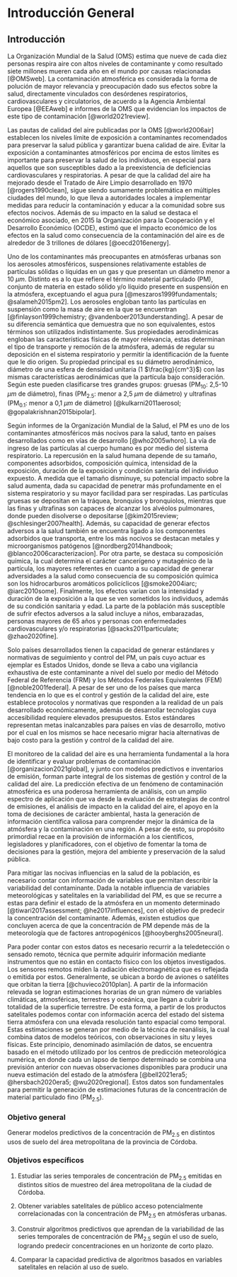 # Introducción General {#cap:ig}

## Introducción 

  La Organización Mundial de la Salud (OMS) estima que nueve de cada diez personas respira aire con altos niveles de contaminante y como resultado siete millones mueren cada año en el mundo por causas relacionadas [@OMSweb]. La contaminación atmosférica es considerada la forma de polución de mayor relevancia y preocupación dado sus efectos sobre la salud, directamente vinculados con desórdenes respiratorios, cardiovasculares y circulatorios, de acuerdo a la Agencia Ambiental Europea [@EEAweb] e informes de la OMS que evidencian los impactos de este tipo de contaminación [@world2021review].

  Las pautas de calidad del aire publicadas por la OMS [@world2006air] establecen los niveles límite de exposición a contaminantes recomendados para preservar la salud pública y garantizar buena calidad de aire. Evitar la exposición a contaminantes atmosféricos por encima de estos límites es importante para preservar la salud de los individuos, en especial para aquellos que son susceptibles dado a la preexistencia de deficiencias cardiovasculares y respiratorias. A pesar de que la calidad del aire ha mejorado desde el Tratado de Aire Limpio desarrollado en 1970 [@rogers1990clean], sigue siendo sumamente problemática en múltiples ciudades del mundo, lo que lleva a autoridades locales a implementar medidas para reducir la contaminación y educar a la comunidad sobre sus efectos nocivos. Además de su impacto en la salud se destaca el económico asociado, en 2015 la Organización para la Cooperación y el Desarrollo Económico (OCDE), estimó que el impacto económico de los efectos en la salud como consecuencia de la contaminación del aire es de alrededor de 3 trillones de dólares [@oecd2016energy].

  Uno de los contaminantes más preocupantes en atmósferas urbanas son los aerosoles atmosféricos, suspensiones relativamente estables de partículas sólidas o líquidas en un gas y que presentan un diámetro menor a 10 $\mu m$. Distinto es a lo que refiere el término material particulado (PM), conjunto de materia en estado sólido y/o líquido presente en suspensión en la atmósfera, exceptuando el agua pura [@meszaros1999fundamentals; @salameh2015pm2]. Los aerosoles engloban tanto las partículas en suspensión como la masa de aire en la que se encuentran [@finlayson1999chemistry; @vandenboer2013understanding]. A pesar de su diferencia semántica que demuestra que no son equivalentes, estos términos son utilizados indistintamente. Sus propiedades aerodinámicas engloban las características físicas de mayor relevancia, estas determinan el tipo de transporte y remoción de la atmósfera, además de regular su deposición en el sistema respiratorio y permitir la identificación de la fuente que le dio origen. Su propiedad principal es su diámetro aerodinámico, diámetro de una esfera de densidad unitaria (1 $\frac{kg}{cm^3}$) con las mismas características aerodinámicas que la partícula bajo consideración. Según este pueden clasificarse tres grandes grupos: gruesas (PM~10~: 2,5-10 $\mu m$ de diámetro), finas (PM~2.5~: menor a 2,5 $\mu m$ de diámetro) y ultrafinas (PM~0.1~: menor a 0,1 $\mu m$ de diámetro) [@kulkarni2011aerosol; @gopalakrishnan2015bipolar].

  Según informes de la Organización Mundial de la Salud, el PM es uno de los contaminantes atmosféricos más nocivos para la salud, tanto en países desarrollados como en vías de desarrollo [@who2005whoro]. La vía de ingreso de las partículas al cuerpo humano es por medio del sistema respiratorio. La repercusión en la salud humana depende de su tamaño, componentes adsorbidos, composición química, intensidad de la exposición, duración de la exposición y condición sanitaria del individuo expuesto. A medida que el tamaño disminuye, su potencial impacto sobre la salud aumenta, dada su capacidad de penetrar más profundamente en el sistema respiratorio y su mayor facilidad para ser respiradas. Las partículas gruesas se depositan en la tráquea, bronquios y bronquiolos, mientras que las finas y ultrafinas son capaces de alcanzar los alvéolos pulmonares, donde pueden disolverse o depositarse [@kim2015review; @schlesinger2007health]. Además, su capacidad de generar efectos adversos a la salud también se encuentra ligado a los componentes adsorbidos que transporta, entre los más nocivos se destacan metales y microorganismos patógenos [@nordberg2014handbook; @blanco2006caracterizacion]. Por otra parte, se destaca su composición química, la cual determina el carácter cancerígeno y mutagénico de la partícula, los mayores referentes en cuanto a su capacidad de generar adversidades a la salud como consecuencia de su composición química son los hidrocarburos aromáticos policíclicos [@smoke2004iarc; @iarc2010some]. Finalmente, los efectos varían con la intensidad y duración de la exposición a la que se ven sometidos los individuos, además de su condición sanitaria y edad. La parte de la población más susceptible de sufrir efectos adversos a la salud incluye a niños, embarazadas, personas mayores de 65 años y personas con enfermedades cardiovasculares y/o respiratorias [@sacks2011particulate; @zhao2020fine].

  Solo países desarrollados tienen la capacidad de generar estándares y normativas de seguimiento y control del PM, un país cuyo actuar es ejemplar es Estados Unidos, donde se lleva a cabo una vigilancia exhaustiva de este contaminante a nivel del suelo por medio del Método Federal de Referencia (FRM) y los Métodos Federales Equivalentes (FEM) [@noble2001federal]. A pesar de ser uno de los países que marca tendencia en lo que es el control y gestión de la calidad del aire, este establece protocolos y normativas que responden a la realidad de un país desarrollado económicamente, además de desarrollar tecnologías cuya accesibilidad requiere elevados presupuestos. Estos estándares representan metas inalcanzables para países en vías de desarrollo, motivo por el cual en los mismos se hace necesario migrar hacia alternativas de bajo costo para la gestión y control de la calidad del aire.
  
  El monitoreo de la calidad del aire es una herramienta fundamental a la hora de identificar y evaluar problemas de contaminación [@organizacion2021global], y junto con modelos predictivos e inventarios de emisión, forman parte integral de los sistemas de gestión y control de la calidad del aire. La predicción efectiva de un fenómeno de contaminación atmosférica es una poderosa herramienta de análisis, con un amplio espectro de aplicación que va desde la evaluación de estrategias de control de emisiones, el análisis de impacto en la calidad del aire, el apoyo en la toma de decisiones de carácter ambiental, hasta la generación de información científica valiosa para comprender mejor la dinámica de la atmósfera y la contaminación en una región. A pesar de esto, su propósito primordial recae en la provisión de información a los científicos, legisladores y planificadores, con el objetivo de fomentar la toma de decisiones para la gestión, mejora del ambiente y preservación de la salud pública.

  Para mitigar las nocivas influencias en la salud de la población, es necesario contar con información de variables que permitan describir la variabilidad del contaminante. Dada la notable influencia de variables meteorológicas y satelitales en la variabilidad del PM, es que se recurre a estas para definir el estado de la atmósfera en un momento determinado [@tiwari2017assessment; @he2017influences], con el objetivo de predecir la concentración del contaminante. Además, existen estudios que concluyen acerca de que la concentración de PM depende más de la meteorología que de factores antropogénicos [@hooyberghs2005neural].
  
  Para poder contar con estos datos es necesario recurrir a la teledetección o sensado remoto, técnica que permite adquirir información mediante instrumentos que no están en contacto físico con los objetos investigados. Los sensores remotos miden la radiación electromagnética que es reflejada o emitida por estos. Generalmente, se ubican a bordo de aviones o satélites que orbitan la tierra [@chuvieco2010plan]. A partir de la información relevada se logran estimaciones horarias de un gran número de variables climáticas, atmosféricas, terrestres y oceánica, que llegan a cubrir la totalidad de la superficie terrestre. De esta forma, a partir de los productos satelitales podemos contar con información acerca del estado del sistema tierra atmósfera con una elevada resolución tanto espacial como temporal. Estas estimaciones se generan por medio de la técnica de reanálisis, la cual combina datos de modelos teóricos, con observaciones in situ y leyes físicas. Este principio, denominado asimilación de datos, se encuentra basado en el método utilizado por los centros de predicción meteorológica numérica, en donde cada un lapso de tiempo determinado se combina una previsión anterior con nuevas observaciones disponibles para producir una nueva estimación del estado de la atmósfera [@bell2021era5; @hersbach2020era5; @wu2020regional]. Estos datos son fundamentales para permitir la generación de estimaciones futuras de la concentración de material particulado fino (PM~2.5~).

### Objetivo general

  Generar modelos predictivos de la concentración de PM~2.5~ en distintos usos de suelo del área metropolitana de la provincia de Córdoba. 

### Objetivos específicos
 
  1.    Estudiar las series temporales de concentración de PM~2.5~ emitidas en distintos sitios de muestreo del área metropolitana de la ciudad de Córdoba. 	

  2.    Obtener variables satelitales de público acceso potencialmente correlacionadas con la concentración de PM~2.5~ en atmósferas urbanas.  

  3.    Construir algoritmos predictivos que aprendan de la variabilidad de las series temporales de concentración de PM~2.5~ según el uso de suelo, logrando predecir concentraciones en un horizonte de corto plazo.  

  4.    Comparar la capacidad predictiva de algoritmos basados en variables satelitales en relación al uso de suelo.

